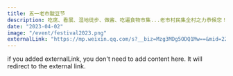 ```yaml
---
title: 五一老市酸豆节
description: 吃席、看展、湿地徒步、做酱、吃遍食物市集...老市村民集全村之力恭候您！
date: "2023-04-02"
image: "/event/festival2023.png"
externalLink: "https://mp.weixin.qq.com/s?__biz=Mzg3MDg5ODQ1Mw==&mid=2247484265&idx=1&sn=c0328b938290cf3f9b9c5c41c318145d&chksm=ce878d13f9f004054298a7abc003a1278bbcf11a454c37b2cca33fb4456ec969bc9816d939ae&token=402566725&lang=zh_CN"
---
```


if you added externalLink, you don't need to add content here.
It will redirect to the external link.
